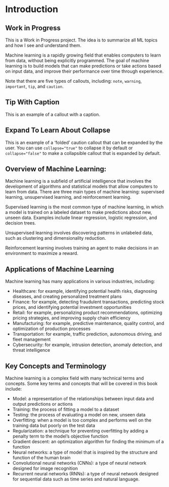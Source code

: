 # Introduction {.unnumbered}

::: {.callout-caution}
## Work in Progress
This is a Work in Progress project. The idea is to summarize all ML topics and how I see and understand them.
:::

Machine learning is a rapidly growing field that enables computers to learn from data, without being explicitly programmed. The goal of machine learning is to build models that can make predictions or take actions based on input data, and improve their performance over time through experience.

::: {.callout-note}
Note that there are five types of callouts, including:
`note`, `warning`, `important`, `tip`, and `caution`.
:::

::: {.callout-tip}
## Tip With Caption

This is an example of a callout with a caption.
:::

::: {.callout-caution collapse="true"}
## Expand To Learn About Collapse

This is an example of a 'folded' caution callout that can be expanded by the user. You can use `collapse="true"` to collapse it by default or `collapse="false"` to make a collapsible callout that is expanded by default.
:::

## Overview of Machine Learning:

Machine learning is a subfield of artificial intelligence that involves the development of algorithms and statistical models that allow computers to learn from data. There are three main types of machine learning: supervised learning, unsupervised learning, and reinforcement learning.

Supervised learning is the most common type of machine learning, in which a model is trained on a labeled dataset to make predictions about new, unseen data. Examples include linear regression, logistic regression, and decision trees.

Unsupervised learning involves discovering patterns in unlabeled data, such as clustering and dimensionality reduction.

Reinforcement learning involves training an agent to make decisions in an environment to maximize a reward.

## Applications of Machine Learning

Machine learning has many applications in various industries, including:

- Healthcare: for example, identifying potential health risks, diagnosing diseases, and creating personalized treatment plans
- Finance: for example, detecting fraudulent transactions, predicting stock prices, and identifying potential investment opportunities
- Retail: for example, personalizing product recommendations, optimizing pricing strategies, and improving supply chain efficiency
- Manufacturing: for example, predictive maintenance, quality control, and optimization of production processes
- Transportation: for example, traffic prediction, autonomous driving, and fleet management
- Cybersecurity: for example, intrusion detection, anomaly detection, and threat intelligence

## Key Concepts and Terminology

Machine learning is a complex field with many technical terms and concepts. Some key terms and concepts that will be covered in this book include:

- Model: a representation of the relationships between input data and output predictions or actions
- Training: the process of fitting a model to a dataset
- Testing: the process of evaluating a model on new, unseen data
- Overfitting: when a model is too complex and performs well on the training data but poorly on the test data
- Regularization: a technique for preventing overfitting by adding a penalty term to the model's objective function
- Gradient descent: an optimization algorithm for finding the minimum of a function
- Neural networks: a type of model that is inspired by the structure and function of the human brain
- Convolutional neural networks (CNNs): a type of neural network designed for image recognition
- Recurrent neural networks (RNNs): a type of neural network designed for sequential data such as time series and natural language.